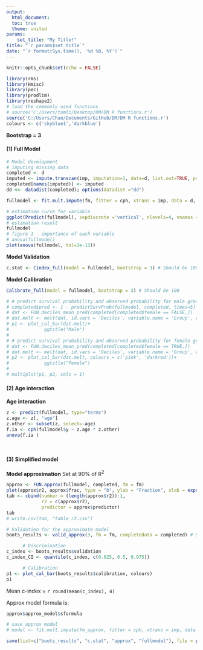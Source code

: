 ```yaml
---
output: 
  html_document:
  toc: true
  theme: united
params: 
    set_title: "My Title!"
title: "`r params$set_title`"
date: "`r format(Sys.time(), '%d %B, %Y')`"
---
```


```r
knitr::opts_chunk$set(echo = FALSE)

library(rms)
library(Hmisc)
library(pec)
library(prodlim)
library(reshape2)
# load the commonly used functions
# source('C:/Users/tomli/Desktop/DM/DM R functions.r')
source('C:/Users/Chao/Documents/GitHub/DM/DM R functions.r')
colours <- c('skyblue1','darkblue')
```

**Bootstrap = 3**

#### (1) Full Model 
```r
# Model development 
# imputing missing data
completed <- d
imputed <- impute.transcan(imp, imputation=1, data=d, list.out=TRUE, pr=FALSE, check=FALSE) 
completed[names(imputed)] <- imputed
dd <<- datadist(completed); options(datadist ="dd")

fullmodel <- fit.mult.impute(fm, fitter = cph, xtrans = imp, data = d, x=TRUE, y=TRUE, surv=TRUE, time.inc=5)
```

```r
# estimation curve for variable
ggplot(Predict(fullmodel), sepdiscrete ='vertical', nlevels=4, vnames ='names')
# estimation result
fullmodel
# figure 1 - importance of each variable
# anova(fullmodel)
plot(anova(fullmodel, tol=1e-13))
```

**Model Validation**
```r
c.stat <- Cindex_full(model = fullmodel, bootstrap = 3) # Should be 100
```

**Model Calibration**
  
```r
Calibrate_full(model = fullmodel, bootstrap = 3) # Should be 100

```

```r
# # predict survival probability and observed probability for male group
# completed$pred <- 1 - predictSurvProb(fullmodel, completed, times=5)
# dat <- FUN.deciles_mean_pred(completed[completed$female == FALSE,])
# dat.melt <- melt(dat, id.vars = 'Deciles', variable.name = 'Group', value.name = 'Risk')
# p1 <- plot_cal_bar(dat.melt)+
#             ggtitle("Male")
# 
# # predict survival probability and observed probability for female group
# dat <- FUN.deciles_mean_pred(completed[completed$female == TRUE,])
# dat.melt <- melt(dat, id.vars = 'Deciles', variable.name = 'Group', value.name = 'Risk')
# p2 <- plot_cal_bar(dat.melt, colours = c('pink', 'darkred'))+
#             ggtitle("Female")
# 
# multiplot(p1, p2, cols = 1)
```

#### (2) Age interaction 
**Age interaction**
``` r
z <- predict(fullmodel, type="terms")
z.age <- z[, "age"]
z.other <- subset(z, select=-age)
f.ia <- cph(fullmodel$y ~ z.age * z.other)
anova(f.ia )
```

```r
```

```r
```

#### (3) Simplified model 
**Model approximation** 
  Set at 90% of R^2^

```r
approx <- FUN.approx(fullmodel, completed, fm = fm)
plot(approx$r2, approx$frac, type = "b", ylab = "Fraction", xlab = expression(approx$r2))
tab <- cbind(number = (length(approx$r2)):1, 
             r2 = c(approx$r2), 
             predictor = approx$predictor)
tab
# write.csv(tab, "table_r2.csv")

# Validation for the approximate model
boots_results <- valid_approx(3, fm = fm, completedata = completed) # Should be 100

      # Discrimination
c_index <- boots_results$validation
c_index_CI <- quantile(c_index, c(0.025, 0.5, 0.975))

      # Calibration
p1 <- plot_cal_bar(boots_results$calibration, colours)
p1
```

Mean c-index = `r round(mean(c_index), 4)`

Approx model formula is: 
```r
approx$approx_model$sformula

# save approx model
# model <- fit.mult.impute(fm_approx, fitter = cph, xtrans = imp, data = d, x=TRUE, y=TRUE, surv=TRUE, time.inc=5)

save(list=c("boots_results", "c.stat", "approx", "fullmodel"), file = paste0( folder, filename, ".RData"))

```

```r
```

